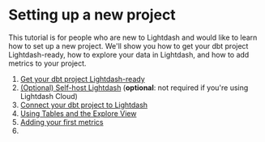 # Setting up a new project

This tutorial is for people who are new to Lightdash and would like to learn how to set up a new project. We'll show you how to get your dbt project Lightdash-ready, how to explore your data in Lightdash, and how to add metrics to your project. 

1. [Get your dbt project Lightdash-ready](/setup-lightdash/lightdash-cli.mdx)
2. [(Optional) Self-host Lightdash](/setup-lightdash/install-lightdash.mdx) (**optional**: not required if you're using Lightdash Cloud)
3. [Connect your dbt project to Lightdash](/setup-lightdash/connect-project.mdx)
4. [Using Tables and the Explore View](../exploring-data/using-explores.mdx)
5. [Adding your first metrics](/setup-lightdash/add-metrics.mdx)
6. 